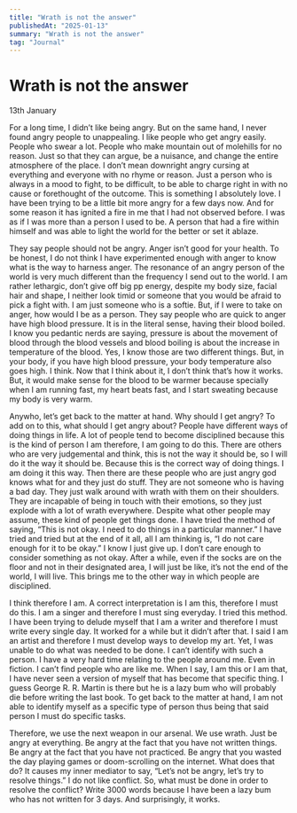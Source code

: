 ```yaml
---
title: "Wrath is not the answer"
publishedAt: "2025-01-13"
summary: "Wrath is not the answer"
tag: "Journal"
---
```


# Wrath is not the answer

13th January

For a long time, I didn’t like being angry. But on the same hand, I never found angry people to unappealing. I like people who get angry easily. People who swear a lot. People who make mountain out of molehills for no reason. Just so that they can argue, be a nuisance, and change the entire atmosphere of the place. I don’t mean downright angry cursing at everything and everyone with no rhyme or reason. Just a person who is always in a mood to fight, to be difficult, to be able to charge right in with no cause or forethought of the outcome. This is something I absolutely love. I have been trying to be a little bit more angry for a few days now. And for some reason it has ignited a fire in me that I had not observed before. I was as if I was more than a person I used to be. A person that had a fire within himself and was able to light the world for the better or set it ablaze.

They say people should not be angry. Anger isn’t good for your health. To be honest, I do not think I have experimented enough with anger to know what is the way to harness anger. The resonance of an angry person of the world is very much different than the frequency I send out to the world. I am rather lethargic, don’t give off big pp energy, despite my body size, facial hair and shape, I neither look timid or someone that you would be afraid to pick a fight with. I am just someone who is a softie. But, if I were to take on anger, how would I be as a person. They say people who are quick to anger have high blood pressure. It is in the literal sense, having their blood boiled. I know you pedantic nerds are saying, pressure is about the movement of blood through the blood vessels and blood boiling is about the increase in temperature of the blood. Yes, I know those are two different things. But, in your body, if you have high blood pressure, your body temperature also goes high. I think. Now that I think about it, I don’t think that’s how it works. But, it would make sense for the blood to be warmer because specially when I am running fast, my heart beats fast, and I start sweating because my body is very warm.

Anywho, let’s get back to the matter at hand. Why should I get angry? To add on to this, what should I get angry about? People have different ways of doing things in life. A lot of people tend to become disciplined because this is the kind of person I am therefore, I am going to do this. There are others who are very judgemental and think, this is not the way it should be, so I will do it the way it should be. Because this is the correct way of doing things. I am doing it this way. Then there are these people who are just angry god knows what for and they just do stuff. They are not someone who is having a bad day. They just walk around with wrath with them on their shoulders. They are incapable of being in touch with their emotions, so they just explode with a lot of wrath everywhere. Despite what other people may assume, these kind of people get things done. I have tried the method of saying, “This is not okay. I need to do things in a particular manner.” I have tried and tried but at the end of it all, all I am thinking is, “I do not care enough for it to be okay.” I know I just give up. I don’t care enough to consider something as not okay. After a while, even if the socks are on the floor and not in their designated area, I will just be like, it’s not the end of the world, I will live. This brings me to the other way in which people are disciplined.

I think therefore I am. A correct interpretation is I am this, therefore I must do this. I am a singer and therefore I must sing everyday. I tried this method. I have been trying to delude myself that I am a writer and therefore I must write every single day. It worked for a while but it didn’t after that. I said I am an artist and therefore I must develop ways to develop my art. Yet, I was unable to do what was needed to be done. I can’t identify with such a person. I have a very hard time relating to the people around me. Even in fiction. I can’t find people who are like me. When I say, I am this or I am that, I have never seen a version of myself that has become that specific thing. I guess George R. R. Martin is there but he is a lazy bum who will probably die before writing the last book. To get back to the matter at hand, I am not able to identify myself as a specific type of person thus being that said person I must do specific tasks.

Therefore, we use the next weapon in our arsenal. We use wrath. Just be angry at everything. Be angry at the fact that you have not written things. Be angry at the fact that you have not practiced. Be angry that you wasted the day playing games or doom-scrolling on the internet. What does that do? It causes my inner mediator to say, “Let’s not be angry, let’s try to resolve things.” I do not like conflict. So, what must be done in order to resolve the conflict? Write 3000 words because I have been a lazy bum who has not written for 3 days. And surprisingly, it works.
